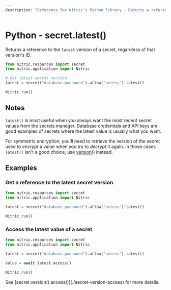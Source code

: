 ```yaml
---
description: "Reference for Nitric's Python library - Returns a reference to the latest version of a secret, regardless of that version's ID."
---
```


# Python - secret.latest()

Returns a reference to the `latest` version of a secret, regardless of that version's ID.

```python
from nitric.resources import secret
from nitric.application import Nitric

# Get latest secret version
latest = secret("database.password").allow('access').latest()

Nitric.run()
```

## Notes

`latest()` is most useful when you always want the most recent secret values from the secrets manager. Database credentials and API keys are good examples of secrets where the latest value is usually what you want.

For symmetric encryption, you'll need to retrieve the version of the secret used to _encrypt_ a value when you try to _decrypt_ it again. In those cases `latest()` isn't a good choice, use [version()](./secret-version) instead.

## Examples

### Get a reference to the latest secret version

```python
from nitric.resources import secret
from nitric.application import Nitric

latest = secret("database.password").allow('access').latest()

Nitric.run()
```

### Access the latest value of a secret

```python
from nitric.resources import secret
from nitric.application import Nitric

latest = secret("database.password").allow('access').latest()

value = await latest.access()

Nitric.run()
```

<Note>
  See [secret.version().access()](./secret-version-access) for more details.
</Note>
